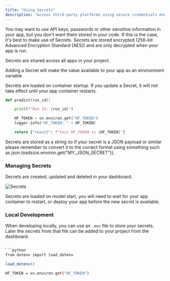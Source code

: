 ```yaml
---
title: "Using Secrets"
description: "Access third-party platforms using secure credentials encrypted on Cerebrium"
---
```


You may want to use API keys, passwords or other sensitive information in your app,
but you don't want them stored in your code.
If this is the case, it's best to make use of Secrets.
Secrets are stored encrypted (256-bit Advanced Encryption Standard (AES)) and are only decrypted when your app is run.

Secrets are shared across all apps in your project.

Adding a Secret will make the value available to your app as an environment variable.

Secrets are loaded on container startup. If you update a Secret, it will not take effect until your app container restarts.

```python
def predict(run_id):

    print(f"Run ID: {run_id}")

    HF_TOKEN = os.environ.get("HF_TOKEN")
    logger.info("HF_TOKEN: " + HF_TOKEN)

    return {"result": f"Your HF_TOKEN is {HF_TOKEN}"}
```

<Note>
  Secrets are stored as a string so if your secret is a JSON payload or similar
  please remember to convert it to the correct format using something such as
  json.loads(os.environ.get("MY_JSON_SECRET")).
</Note>

### Managing Secrets

Secrets are created, updated and deleted in your dashboard.

![Secrets](/images/secrets_dashboard.png)

<Note>
  Secrets are loaded on model start, you will need to wait for your app
  container to restart, or deploy your app before the new secret is available.
</Note>

### Local Development

When developing locally, you can use an `.env` file to store your secrets.
Later the secrets from that file can be added to your project from the dashboard.

````bash

```python
from dotenv import load_dotenv

load_dotenv()

HF_TOKEN = os.environ.get("HF_TOKEN")
````
